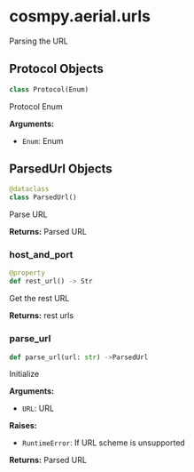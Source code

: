 # cosmpy.aerial.urls

Parsing the URL

## Protocol Objects 

```py 
class Protocol(Enum)
```
Protocol Enum

**Arguments:**
- `Enum`: Enum

## ParsedUrl Objects 
```py 
@dataclass
class ParsedUrl()
```
Parse URL

**Returns:**
Parsed URL

### host_and_port
```py
@property
def rest_url() -> Str
```
Get the rest URL

**Returns:**
rest urls

### parse_url
```py 
def parse_url(url: str) ->ParsedUrl
```
Initialize 

**Arguments:** 
- `URL`: URL 

**Raises:** 
- `RuntimeError`: If URL scheme is unsupported 

**Returns:** 
Parsed URL